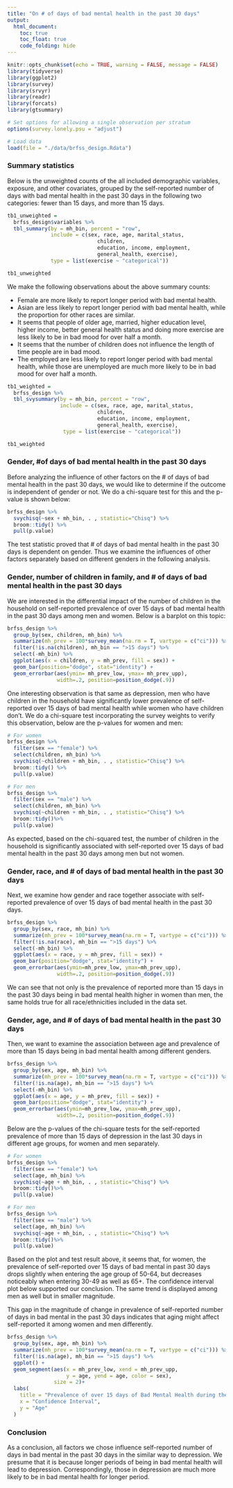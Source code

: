 ```yaml
---
title: "On # of days of bad mental health in the past 30 days"
output: 
  html_document:
    toc: true
    toc_float: true
    code_folding: hide
---
```


```r
knitr::opts_chunk$set(echo = TRUE, warning = FALSE, message = FALSE)
library(tidyverse)
library(ggplot2)
library(survey)
library(srvyr)
library(readr)
library(forcats)
library(gtsummary)

# Set options for allowing a single observation per stratum 
options(survey.lonely.psu = "adjust")
```

```r
# Load data
load(file = "./data/brfss_design.Rdata")
```

### Summary statistics

Below is the unweighted counts of the all included demographic variables, exposure, and other covariates, grouped by the self-reported number of days with bad mental health in the past 30 days in the following two categories: fewer than 15 days, and more than 15 days. 

```r
tb1_unweighted =
  brfss_design$variables %>%
  tbl_summary(by = mh_bin, percent = "row", 
              include = c(sex, race, age, marital_status,
                             children,
                             education, income, employment,
                             general_health, exercise),
              type = list(exercise ~ "categorical"))

tb1_unweighted
```

We make the following observations about the above summary counts:

* Female are more likely to report longer period with bad mental health.
* Asian are less likely to report longer period with bad mental health, while the proportion for other races are similar.
* It seems that people of older age, married, higher education level, higher income, better general health status and doing more exercise are less likely to be in bad mood for over half a month.
* It seems that the number of children does not influence the length of time people are in bad mood.
* The employed  are less likely to report longer period with bad mental health, while those are unemployed are much more likely to be in bad mood for over half a month.


```r
tb1_weighted =
  brfss_design %>%
  tbl_svysummary(by = mh_bin, percent = "row", 
                 include = c(sex, race, age, marital_status,
                             children,
                             education, income, employment,
                             general_health, exercise),
                  type = list(exercise ~ "categorical"))

tb1_weighted
```

### Gender, #of days of bad mental health in the past 30 days

Before analyzing the influence of other factors on the # of days of bad mental health in the past 30 days, we would like to determine if the outcome is independent of gender or not. We do a chi-square test for this and the p-value is shown below:

```r
brfss_design %>%
  svychisq(~sex + mh_bin, . , statistic="Chisq") %>% 
  broom::tidy() %>% 
  pull(p.value)
```

The test statistic proved that # of days of bad mental health in the past 30 days is dependent on gender. Thus we examine the influences of other factors separately based on different genders in the following analysis.

### Gender, number of children in family, and # of days of bad mental health in the past 30 days

We are interested in the differential impact of the number of children in the household on self-reported prevalence of over 15 days of bad mental health in the past 30 days among men and women. Below is a barplot on this topic:

```r
brfss_design %>%
  group_by(sex, children, mh_bin) %>%
  summarize(mh_prev = 100*survey_mean(na.rm = T, vartype = c("ci"))) %>%
  filter(!is.na(children), mh_bin == ">15 days") %>%
  select(-mh_bin) %>%
  ggplot(aes(x = children, y = mh_prev, fill = sex)) +
  geom_bar(position="dodge", stat="identity") +
  geom_errorbar(aes(ymin= mh_prev_low, ymax= mh_prev_upp), 
                width=.2, position=position_dodge(.9))
```

One interesting observation is that same as depression, men who have children in the household have significantly lower prevalence of self-reported over 15 days of bad mental health while women who have children don't. We do a chi-square test incorporating the survey weights to verify this observation, below are the p-values for women and men:

```r
# For women
brfss_design %>%
  filter(sex == "female") %>% 
  select(children, mh_bin) %>% 
  svychisq(~children + mh_bin, . , statistic="Chisq") %>% 
  broom::tidy() %>% 
  pull(p.value)

# For men 
brfss_design %>%
  filter(sex == "male") %>% 
  select(children, mh_bin) %>% 
  svychisq(~children + mh_bin, . , statistic="Chisq") %>% 
  broom::tidy()%>% 
  pull(p.value)
```

As expected, based on the chi-squared test, the number of children in the household is significantly associated with self-reported over 15 days of bad mental health in the past 30 days among men but not women. 

### Gender, race, and # of days of bad mental health in the past 30 days

Next, we examine how gender and race together associate with self-reported prevalence of over 15 days of bad mental health in the past 30 days.

```r
brfss_design %>%
  group_by(sex, race, mh_bin) %>%
  summarize(mh_prev = 100*survey_mean(na.rm = T, vartype = c("ci"))) %>%
  filter(!is.na(race), mh_bin == ">15 days") %>%
  select(-mh_bin) %>%
  ggplot(aes(x = race, y = mh_prev, fill = sex)) +
  geom_bar(position="dodge", stat="identity") +
  geom_errorbar(aes(ymin=mh_prev_low, ymax=mh_prev_upp), 
                width=.2, position=position_dodge(.9))
```

We can see that not only is the prevalence of reported more than 15 days in the past 30 days being in bad mental health higher in women than men, the same holds true for all race/ethnicities included in the data set.

### Gender, age, and # of days of bad mental health in the past 30 days

Then, we want to examine the association between age and prevalence of more than 15 days being in bad mental health among different genders.

```r
brfss_design %>%
  group_by(sex, age, mh_bin) %>%
  summarize(mh_prev = 100*survey_mean(na.rm = T, vartype = c("ci"))) %>%
  filter(!is.na(age), mh_bin == ">15 days") %>%
  select(-mh_bin) %>%
  ggplot(aes(x = age, y = mh_prev, fill = sex)) +
  geom_bar(position="dodge", stat="identity") +
  geom_errorbar(aes(ymin=mh_prev_low, ymax=mh_prev_upp), 
                width=.2, position=position_dodge(.9))
```

Below are the p-values of the chi-square tests for the self-reported prevalence of more than 15 days of depression in the last 30 days in different age groups, for women and men separately.

```r
# For women
brfss_design %>%
  filter(sex == "female") %>% 
  select(age, mh_bin) %>% 
  svychisq(~age + mh_bin, . , statistic="Chisq") %>% 
  broom::tidy()%>% 
  pull(p.value)

# For men
brfss_design %>%
  filter(sex == "male") %>% 
  select(age, mh_bin) %>% 
  svychisq(~age + mh_bin, . , statistic="Chisq") %>% 
  broom::tidy()%>% 
  pull(p.value)
```

Based on the plot and test result above, it seems that, for women, the prevalence of self-reported over 15 days of bad mental in past 30 days drops slightly when entering the age group of 50-64, but decreases noticeably when entering 30-49 as well as 65+. The confidence interval plot below supported our conclusion. The same trend is displayed among men as well but in smaller magnitude.  

This gap in the magnitude of change in prevalence of self-reported number of days in bad mental in the past 30 days indicates that aging might affect self-reported it among women and men differently. 

```r
brfss_design %>%
  group_by(sex, age, mh_bin) %>%
  summarize(mh_prev = 100*survey_mean(na.rm = T, vartype = c("ci"))) %>%
  filter(!is.na(age), mh_bin == ">15 days") %>% 
  ggplot() + 
  geom_segment(aes(x = mh_prev_low, xend = mh_prev_upp,
                   y = age, yend = age, color = sex),
               size = 2)+
  labs(
    title = "Prevalence of over 15 days of Bad Mental Health during the Last 30 days",
    x = "Confidence Interval",
    y = "Age"
  ) 
```

### Conclusion

As a conclusion, all factors we chose influence self-reported number of days in bad mental in the past 30 days in the similar way to depression. We presume that it is because longer periods of being in bad mental health will lead to depression. Correspondingly, those in depression are much more likely to be in bad mental health for longer period.
